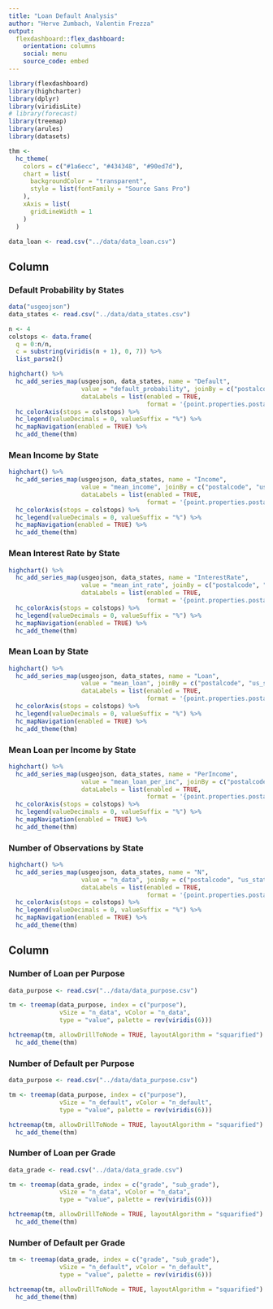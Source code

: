 ```yaml
---
title: "Loan Default Analysis"
author: "Herve Zumbach, Valentin Frezza"
output: 
  flexdashboard::flex_dashboard:
    orientation: columns
    social: menu
    source_code: embed
---
```


```r
library(flexdashboard)
library(highcharter)
library(dplyr)
library(viridisLite)
# library(forecast)
library(treemap)
library(arules)
library(datasets)

thm <- 
  hc_theme(
    colors = c("#1a6ecc", "#434348", "#90ed7d"),
    chart = list(
      backgroundColor = "transparent",
      style = list(fontFamily = "Source Sans Pro")
    ),
    xAxis = list(
      gridLineWidth = 1
    )
  )

data_loan <- read.csv("../data/data_loan.csv")

```

Column {.tabset data-width=650}
-----------------------------------------------------------------------

### Default Probability by States 

```r
data("usgeojson")
data_states <- read.csv("../data/data_states.csv")

n <- 4
colstops <- data.frame(
  q = 0:n/n,
  c = substring(viridis(n + 1), 0, 7)) %>%
  list_parse2()

highchart() %>%
  hc_add_series_map(usgeojson, data_states, name = "Default",
                    value = "default_probability", joinBy = c("postalcode", "us_state"),
                    dataLabels = list(enabled = TRUE,
                                      format = '{point.properties.postalcode}')) %>%
  hc_colorAxis(stops = colstops) %>%
  hc_legend(valueDecimals = 0, valueSuffix = "%") %>%
  hc_mapNavigation(enabled = TRUE) %>%
  hc_add_theme(thm)
```
### Mean Income by State 
```r
highchart() %>%
  hc_add_series_map(usgeojson, data_states, name = "Income",
                    value = "mean_income", joinBy = c("postalcode", "us_state"),
                    dataLabels = list(enabled = TRUE,
                                      format = '{point.properties.postalcode}')) %>%
  hc_colorAxis(stops = colstops) %>%
  hc_legend(valueDecimals = 0, valueSuffix = "%") %>%
  hc_mapNavigation(enabled = TRUE) %>%
  hc_add_theme(thm)
```

### Mean Interest Rate by State 
```r
highchart() %>%
  hc_add_series_map(usgeojson, data_states, name = "InterestRate",
                    value = "mean_int_rate", joinBy = c("postalcode", "us_state"),
                    dataLabels = list(enabled = TRUE,
                                      format = '{point.properties.postalcode}')) %>%
  hc_colorAxis(stops = colstops) %>%
  hc_legend(valueDecimals = 0, valueSuffix = "%") %>%
  hc_mapNavigation(enabled = TRUE) %>%
  hc_add_theme(thm)
```

### Mean Loan by State 
```r
highchart() %>%
  hc_add_series_map(usgeojson, data_states, name = "Loan",
                    value = "mean_loan", joinBy = c("postalcode", "us_state"),
                    dataLabels = list(enabled = TRUE,
                                      format = '{point.properties.postalcode}')) %>%
  hc_colorAxis(stops = colstops) %>%
  hc_legend(valueDecimals = 0, valueSuffix = "%") %>%
  hc_mapNavigation(enabled = TRUE) %>%
  hc_add_theme(thm)
```
### Mean Loan per Income by State 
```r
highchart() %>%
  hc_add_series_map(usgeojson, data_states, name = "PerIncome",
                    value = "mean_loan_per_inc", joinBy = c("postalcode", "us_state"),
                    dataLabels = list(enabled = TRUE,
                                      format = '{point.properties.postalcode}')) %>%
  hc_colorAxis(stops = colstops) %>%
  hc_legend(valueDecimals = 0, valueSuffix = "%") %>%
  hc_mapNavigation(enabled = TRUE) %>%
  hc_add_theme(thm)
```

### Number of Observations by State 
```r
highchart() %>%
  hc_add_series_map(usgeojson, data_states, name = "N",
                    value = "n_data", joinBy = c("postalcode", "us_state"),
                    dataLabels = list(enabled = TRUE,
                                      format = '{point.properties.postalcode}')) %>%
  hc_colorAxis(stops = colstops) %>%
  hc_legend(valueDecimals = 0, valueSuffix = "%") %>%
  hc_mapNavigation(enabled = TRUE) %>%
  hc_add_theme(thm)
```

Column {.tabset data-width=350}
-----------------------------------------------------------------------

### Number of Loan per Purpose 

```r
data_purpose <- read.csv("../data/data_purpose.csv")

tm <- treemap(data_purpose, index = c("purpose"),
              vSize = "n_data", vColor = "n_data",
              type = "value", palette = rev(viridis(6)))

hctreemap(tm, allowDrillToNode = TRUE, layoutAlgorithm = "squarified") %>% 
  hc_add_theme(thm)
```
### Number of Default per Purpose  

```r
data_purpose <- read.csv("../data/data_purpose.csv")

tm <- treemap(data_purpose, index = c("purpose"),
              vSize = "n_default", vColor = "n_default",
              type = "value", palette = rev(viridis(6)))

hctreemap(tm, allowDrillToNode = TRUE, layoutAlgorithm = "squarified") %>% 
  hc_add_theme(thm)
```

### Number of Loan per Grade

```r
data_grade <- read.csv("../data/data_grade.csv")

tm <- treemap(data_grade, index = c("grade", "sub_grade"),
              vSize = "n_data", vColor = "n_data",
              type = "value", palette = rev(viridis(6)))

hctreemap(tm, allowDrillToNode = TRUE, layoutAlgorithm = "squarified") %>% 
  hc_add_theme(thm)
```

### Number of Default per Grade

```r
tm <- treemap(data_grade, index = c("grade", "sub_grade"),
              vSize = "n_default", vColor = "n_default",
              type = "value", palette = rev(viridis(6)))

hctreemap(tm, allowDrillToNode = TRUE, layoutAlgorithm = "squarified") %>% 
  hc_add_theme(thm)
```

